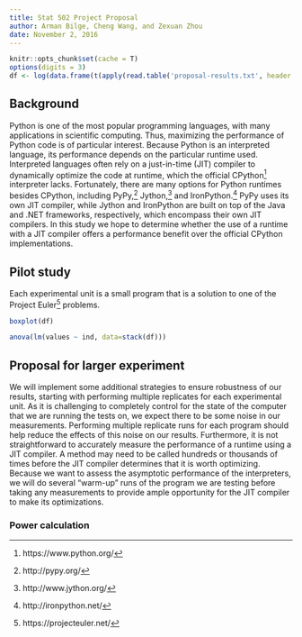 ```yaml
---
title: Stat 502 Project Proposal
author: Arman Bilge, Cheng Wang, and Zexuan Zhou
date: November 2, 2016
---
```


```r
knitr::opts_chunk$set(cache = T)
options(digits = 3)
df <- log(data.frame(t(apply(read.table('proposal-results.txt', header = T), 1, function(x) x / x[1]))))
```

## Background

Python is one of the most popular programming languages, with many applications in scientific computing.
Thus, maximizing the performance of Python code is of particular interest.
Because Python is an interpreted language, its performance depends on the particular runtime used.
Interpreted languages often rely on a just-in-time (JIT) compiler to dynamically optimize the code at runtime, which the official CPython^[https://www.python.org/] interpreter lacks.
Fortunately, there are many options for Python runtimes besides CPython, including PyPy,^[http://pypy.org/] Jython,^[http://www.jython.org/] and IronPython.^[http://ironpython.net/]
PyPy uses its own JIT compiler, while Jython and IronPython are built on top of the Java and .NET frameworks, respectively, which encompass their own JIT compilers.
In this study we hope to determine whether the use of a runtime with a JIT compiler offers a performance benefit over the official CPython implementations.

## Pilot study

Each experimental unit is a small program that is a solution to one of the Project Euler^[https://projecteuler.net/] problems.

```r
boxplot(df)
```

```r
anova(lm(values ~ ind, data=stack(df)))
```

## Proposal for larger experiment

We will implement some additional strategies to ensure robustness of our results, starting with performing multiple replicates for each experimental unit.
As it is challenging to completely control for the state of the computer that we are running the tests on, we expect there to be some noise in our measurements.
Performing multiple replicate runs for each program should help reduce the effects of this noise on our results.
Furthermore, it is not straightforward to accurately measure the performance of a runtime using a JIT compiler.
A method may need to be called hundreds or thousands of times before the JIT compiler determines that it is worth optimizing.
Because we want to assess the asymptotic performance of the interpreters, we will do several "warm-up" runs of the program we are testing before taking any measurements to provide ample opportunity for the JIT compiler to make its optimizations.

### Power calculation
